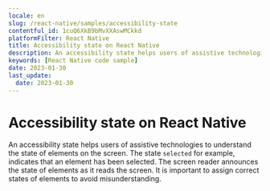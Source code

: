 ```yaml
---
locale: en
slug: /react-native/samples/accessibility-state
contentful_id: 1cuQ6XkB9bMvXXAswMCkkd
platformFilter: React Native
title: Accessibility state on React Native
description: An accessibility state helps users of assistive technologies to understand the state of elements on the screen.
keywords: [React Native code sample]
date: 2023-01-30
last_update:
  date: 2023-01-30
---
```


# Accessibility state on React Native

An accessibility state helps users of assistive technologies to understand the state of elements on the screen. The state `selected` for example, indicates that an element has been selected. The screen reader announces the state of elements as it reads the screen. It is important to assign correct states of elements to avoid misunderstanding.

<CodeSample id="accessibility-state" locale="en" platform="react native"/>
